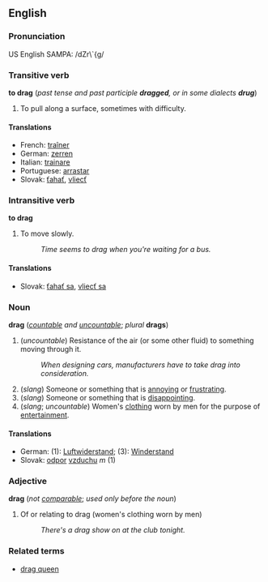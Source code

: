 ==English==
=== Pronunciation ===
US English SAMPA: /dZr\`{g/

===Transitive verb===
'''to drag''' (''past tense and past participle '''dragged''', or in some dialects '''drug''''')

# To pull along a surface, sometimes with difficulty.

====Translations====
*French: [[traîner]]
*German: [[zerren]]
*Italian: [[trainare]]
*Portuguese: [[arrastar]]
*Slovak: [[ťahať]], [[vliecť]]

===Intransitive verb===
'''to drag'''

#To move slowly.
#:''Time seems to drag when you're waiting for a bus.''

====Translations====
*Slovak: [[ťahať sa]], [[vliecť sa]]

===Noun===
'''drag''' (''[[countable]] and [[uncountable]]''; ''plural'' '''drags''')

# (''uncountable'') Resistance of the air (or some other fluid) to something moving through it.
#:''When designing cars, manufacturers have to take drag into consideration.''
# (''slang'') Someone or something that is [[annoying]] or [[frustrating]].
# (''slang'') Someone or something that is [[disappointing]].
# (''slang''; ''uncountable'') Women's [[clothing]] worn by men for the purpose of [[entertainment]].

====Translations====
*German: (1): [[Luftwiderstand]]; (3): [[Winderstand]]
*Slovak: [[odpor]] [[vzduch|vzduchu]] ''m'' (1)

===Adjective===
'''drag''' (''not [[comparable]]''; ''used only before the noun'')

#Of or relating to drag (women's clothing worn by men)
#:''There's a drag show on at the club tonight.''

===Related terms===
*[[drag queen]]